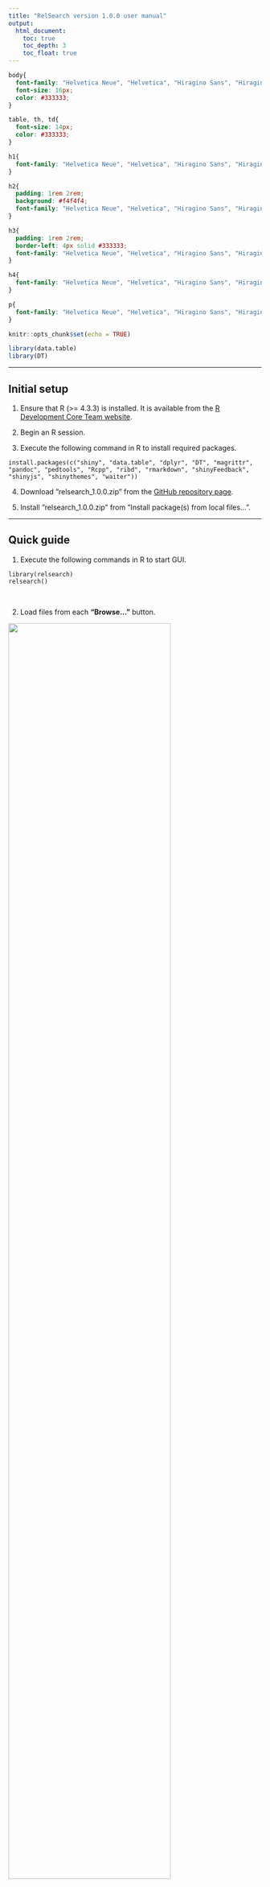 ```yaml
---
title: "RelSearch version 1.0.0 user manual"
output:
  html_document:
    toc: true
    toc_depth: 3
    toc_float: true
---
```


```css
body{
  font-family: "Helvetica Neue", "Helvetica", "Hiragino Sans", "Hiragino Kaku Gothic ProN", "Arial", "Yu Gothic", "Meiryo", sans-serif;
  font-size: 16px;
  color: #333333;
}

table, th, td{
  font-size: 14px;
  color: #333333;
}

h1{
  font-family: "Helvetica Neue", "Helvetica", "Hiragino Sans", "Hiragino Kaku Gothic ProN", "Arial", "Yu Gothic", "Meiryo", sans-serif;
}

h2{
  padding: 1rem 2rem;
  background: #f4f4f4;
  font-family: "Helvetica Neue", "Helvetica", "Hiragino Sans", "Hiragino Kaku Gothic ProN", "Arial", "Yu Gothic", "Meiryo", sans-serif;
}

h3{
  padding: 1rem 2rem;
  border-left: 4px solid #333333;
  font-family: "Helvetica Neue", "Helvetica", "Hiragino Sans", "Hiragino Kaku Gothic ProN", "Arial", "Yu Gothic", "Meiryo", sans-serif;
}

h4{
  font-family: "Helvetica Neue", "Helvetica", "Hiragino Sans", "Hiragino Kaku Gothic ProN", "Arial", "Yu Gothic", "Meiryo", sans-serif;
}

p{
  font-family: "Helvetica Neue", "Helvetica", "Hiragino Sans", "Hiragino Kaku Gothic ProN", "Arial", "Yu Gothic", "Meiryo", sans-serif;
}
```

```r
knitr::opts_chunk$set(echo = TRUE)

library(data.table)
library(DT)
```

---

## Initial setup

1. Ensure that R (>= 4.3.3) is installed. It is available from the <a href="http://www.R-project.org" target="_blank">R Development Core Team website</a>.

2. Begin an R session.

3. Execute the following command in R to install required packages.

```
install.packages(c("shiny", "data.table", "dplyr", "DT", "magrittr", "pandoc", "pedtools", "Rcpp", "ribd", "rmarkdown", "shinyFeedback", "shinyjs", "shinythemes", "waiter"))
```

4. Download ”relsearch_1.0.0.zip” from the <a href="https://github.com/manabe0322/relsearch/releases" target="_blank">GitHub repository page</a>.

5. Install ”relsearch_1.0.0.zip” from ”Install package(s) from local files...”.

---

## Quick guide

1. Execute the following commands in R to start GUI.

```
library(relsearch)
relsearch()
```

<br>

2. Load files from each **"Browse..."** button.

<img src="fig_quick_1.jpg" width="80%">

**Note** See section [Files](#sec_files) for information on each file.

<br>

3. Click the **"Analysis"** button.

<img src="fig_quick_2.jpg" width="80%">

<br>

4. After finishing the analysis, the result window is automatically opened.

<img src="fig_quick_3.jpg" width="80%">

**Note** See section [Result](#sec_result) for navigation of the result window.

<br>

5. Select **Project** ▶ **Save project**.

<img src="fig_quick_4.jpg" width="80%">

<br>

6. Enter the project name and click the **"Save as"** button.

<img src="fig_quick_5.jpg" width="80%">

**Note** The saved project can be loaded from **Project** ▶ **Load project**. How to handle projects is described in section [Other functions](#sec_other_func).

<br>

---

<a id="sec_files"></a>

## Files

### STR: Victim database

```r
dt_v_auto_ex <- data.table(SampleName = c("Victim1", "Victim2", "Victim3", "Victim4", "Victim5", "Victim6", "Victim7", "Victim8", "Victim9", "Victim10", "︙"), 
                           D3S1358 = c("17", "17", "15", "15", "15", "16", "14", "16", "15", "15", "︙"), 
                           D3S1358 = c("17", "", "17", "18", "15", "16", "15", "18", "15", "16", "︙"), 
                           vWA = c("17", "18", "17", "15", "18", "17", "17", "17", "16", "18", "︙"), 
                           vWA = c("", "18", "18", "18", "", "", "18", "18", "18", "19", "︙"), 
                           D16S539 = c("11", "", "10", "9", "9", "", "12", "11", "11", "9", "︙"), 
                           D16S539 = c("", "", "10", "12", "9", "", "", "", "11", "10", "︙"), 
                           CSF1PO = c("12", "10", "10", "11", "10", "10", "", "9", "12", "12", "︙"), 
                           CSF1PO = c("", "11", "12", "12", "", "13", "", "12", "12", "12", "︙"), 
                           TPOX = c("", "8", "8", "8", "9", "8", "8", "8", "8", "8", "︙"), 
                           TPOX = c("", "", "11", "8", "11", "8", "8", "", "11", "11", "︙"))
datatable(dt_v_auto_ex, 
          selection = "none",
          options = list(dom = "t", iDisplayLength = nrow(dt_v_auto_ex), ordering = FALSE, autowidth = TRUE),
          rownames = FALSE)
```

**Note**

* File type: .csv

* This file requires the column "SampleName" and columns for each marker (two columns in each).

* The marker with two empty cells (e.g., TPOX of sample "Victim1" in the above table) is ignored when calculating the likelihood ratio.

* The marker with one empty cell (e.g., vWA of sample "Victim1" in the above table) can be regarded as both homozygote (i.e., no drop-out) and heterozygote with drop-out of one allele when calculating the likelihood ratio.

<br>

### STR: Reference database

```r
dt_r_auto_ex <- data.table(SampleName = c("Reference1", "Reference2", "Reference3", "Reference4", "Reference5", "Reference6", "Reference7", "Reference7", "Reference8", "Reference9", "Reference10", "︙"), 
                           Relationship = c("Father_Son", "Father_Son", "Father_Son", "Father_Son", "Brother_Brother", "Brother_Brother", "Brother_Brother", "Father_Son", "Brother_Brother", "Uncle_Nephew", "Uncle_Nephew", "︙"),
                           D3S1358 = c("17", "17", "15", "15", "15", "16", "16", "16", "15", "15", "15", "︙"), 
                           D3S1358 = c("17", "18", "16", "16", "16", "17", "17", "17", "16", "15", "16", "︙"), 
                           vWA = c("14", "17", "17", "15", "15", "17", "14", "14", "17", "14", "17", "︙"), 
                           vWA = c("17", "18", "18", "18", "18", "17", "18", "18", "18", "16", "", "︙"), 
                           D16S539 = c("10", "12", "9", "9", "9", "10", "9", "9", "9", "10", "9", "︙"), 
                           D16S539 = c("10", "13", "10", "9", "9", "12", "9", "9", "12", "11", "12", "︙"), 
                           CSF1PO = c("12", "10", "11", "10", "10", "13", "12", "12", "11", "11", "", "︙"), 
                           CSF1PO = c("12", "11", "12", "12", "12", "13", "15", "15", "12", "12", "", "︙"), 
                           TPOX = c("8", "11", "8", "9", "9", "9", "8", "8", "8", "8", "8", "︙"), 
                           TPOX = c("8", "11", "8", "11", "11", "11", "8", "8", "9", "9", "12", "︙"))
datatable(dt_r_auto_ex, 
          selection = "none",
          options = list(dom = "t", iDisplayLength = nrow(dt_r_auto_ex), ordering = FALSE, autowidth = TRUE),
          rownames = FALSE)
```

**Note**

* File type: .csv

* This file requires the columns "SampleName", "Relationship", and columns for each marker (two columns in each).

* The relationship of a missing family member should be designated in the column "Relationship". The names of the relationship need to be pre-defined in **Settings** ▶ **Relationships** (see section [Setting](#sec_setting_rel)).

* If a reference has multiple missing family members, add rows for each relationship of the members (e.g., sibling and parent-child of the sample "Reference7" in the above table).

* The marker with two empty cells (e.g., CSF1PO of sample "Reference10" in the above table) is ignored when calculating the likelihood ratio.

* The marker with one empty cell (e.g., vWA of sample "Reference10" in the above table) can be regarded as both homozygote (i.e., no drop-out) and heterozygote with drop-out of one allele when calculating the likelihood ratio.

<br>

### STR: Allele frequencies

```r
dt_af_ex <- data.table(Allele = c("10", "10.1", "10.2", "10.3", "11", "11.1", "11.2", "11.3", "12", "12.2", "13", "13.2", "14", "︙"), 
                       D3S1358 = c("", "", "", "", "", "", "", "", "0.02324", "", "0.001328", "", "0.02656", "︙"), 
                       vWA = c("", "", "", "", "", "", "", "", "", "", "0.000664", "", "0.194887", "︙"), 
                       D16S539 = c("0.200266", "", "", "", "0.186981", "", "", "", "0.172036", "", "0.069744", "", "0.008967", "︙"), 
                       CSF1PO = c("0.215471", "", "", "", "0.206175", "", "", "", "0.420983", "", "0.069389", "", "0.017596", "︙"), 
                       TPOX = c("0.033566", "", "", "", "0.356597", "", "", "", "0.038219", "", "0.001329", "", "0.000997", "︙"))
datatable(dt_af_ex, 
          selection = "none",
          options = list(dom = "t", iDisplayLength = nrow(dt_af_ex), ordering = FALSE, autowidth = TRUE),
          rownames = FALSE)
```

**Note**

* File type: .csv

* This file requires the columns "Allele" and columns for each marker (one column in each).

<br>

### Y-STR: Victim database

```r
dt_v_y_ex <- data.table()
```

**Note**

* File type: .csv

* This file requires the column "SampleName" and columns for each marker (one column in each).

* In the marker with more than one allele, each allele must be separated by a comma without any spaces (e.g., DYS385).

* The marker with an empty cell (e.g., DYS456 of sample ‘Victim6’) is ignored for analysis.

<br>

### Y-STR: Reference database

```r
dt_r_y_ex <- data.table()
```

**Note**

* File type: .csv

* This file requires the column "SampleName", "Relationship", and columns for each marker (one column in each).

* The relationship of a missing family member should be designated in the column "Relationship". The name of the relationship should be defined in Settings > Relationships.

* If a reference has multiple missing family members, add rows for each relationship of the members (e.g., sibling and parent-child of the sample "Reference7" in the above table).

* In the marker with more than one allele, each allele must be separated by a comma without any spaces (e.g., DYS385).

* The marker with an empty cell (e.g., DYS518 of sample ‘Reference10’) is ignored for analysis.

<br>

### mtDNA: Victim database

```r
dt_v_mt_ex <- data.table()
```

**Note**

* File type: .csv

* This file requires the column "SampleName", "Range", and "Haplotype".

<br>

### mtDNA: Reference database

```r
dt_r_mt_ex <- data.table()
```

**Note**

* File type: .csv

* This file requires the column "SampleName", "Relationship", "Range", and "Haplotype".

* The relationship of a missing family member should be designated in the column "Relationship". The name of the relationship should be defined in Settings > Relationships.

* If a reference has multiple missing family members, add rows for each relationship of the members (e.g., sibling and parent-child of the sample "Reference7" in the above table).

<br>

---

<a id="sec_setting"></a>

## Setting

### Criteria

<a id="sec_setting_rel"></a>

### Relationship

### Mutation rate

### Other parameters

---

<a id="sec_result"></a>

## Result

---

<a id="sec_other_func"></a>

## Other functions

### Project

### View database

### Example files

---

## Computational principle

### STR

### Y-STR

### mtDNA

